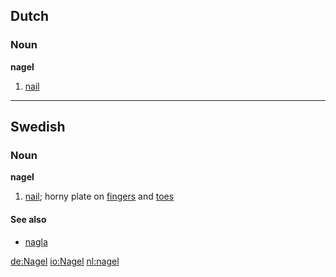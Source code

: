 ==Dutch==
===Noun===
'''nagel''' {{m}}
# [[nail]] <!---toe nails or metal pins? Or both?---->

----
==Swedish==
===Noun===
'''nagel'''
#[[nail]]; horny plate on [[fingers]] and  [[toes]]

====See also====
*[[nagla]]

[[de:Nagel]]
[[io:Nagel]]
[[nl:nagel]]